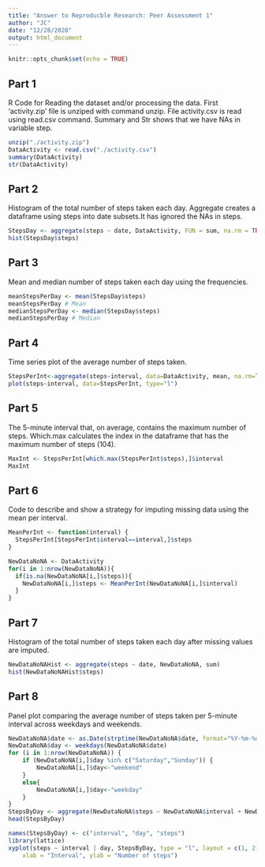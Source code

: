 ```yaml
---
title: "Answer to Reproducble Research: Peer Assessment 1"
author: "JC"
date: "12/28/2020"
output: html_document
---
```


```r
knitr::opts_chunk$set(echo = TRUE)
```

## Part 1

R Code for Reading the dataset and/or processing the data. First 'activity.zip' file is unziped with command unzip. File activity.csv is read using read.csv command. Summary and Str shows that we have NAs in variable step.

```r
unzip("./activity.zip")
DataActivity <- read.csv("./activity.csv")
summary(DataActivity)
str(DataActivity)
```

## Part 2

Histogram of the total number of steps taken each day. Aggregate creates a dataframe using steps into date subsets.It has ignored the NAs in steps. 

```r
StepsDay <- aggregate(steps ~ date, DataActivity, FUN = sum, na.rm = TRUE)
hist(StepsDay$steps)
```

## Part 3
Mean and median number of steps taken each day using the frequencies. 

```r
meanStepsPerDay <- mean(StepsDay$steps)
meanStepsPerDay # Mean
medianStepsPerDay <- median(StepsDay$steps)
medianStepsPerDay # Median
```
## Part 4

Time series plot of the average number of steps taken. 

```r
StepsPerInt<-aggregate(steps~interval, data=DataActivity, mean, na.rm=TRUE)
plot(steps~interval, data=StepsPerInt, type="l")
```

## Part 5

The 5-minute interval that, on average, contains the maximum number of steps. Which.max calculates the index in the dataframe that has the maximum number of steps (104).

```r
MaxInt <- StepsPerInt[which.max(StepsPerInt$steps),]$interval
MaxInt
```
## Part 6

Code to describe and show a strategy for imputing missing data using the mean per interval.

```r
MeanPerInt <- function(interval) {
  StepsPerInt[StepsPerInt$interval==interval,]$steps
}

NewDataNoNA <- DataActivity
for(i in 1:nrow(NewDataNoNA)){
  if(is.na(NewDataNoNA[i,]$steps)){
    NewDataNoNA[i,]$steps <- MeanPerInt(NewDataNoNA[i,]$interval)
  }
}
```
## Part 7

Histogram of the total number of steps taken each day after missing values are imputed. 

```r
NewDataNoNAHist <- aggregate(steps ~ date, NewDataNoNA, sum)
hist(NewDataNoNAHist$steps)
```

## Part 8

Panel plot comparing the average number of steps taken per 5-minute interval across weekdays and weekends. 

```r
NewDataNoNA$date <- as.Date(strptime(NewDataNoNA$date, format="%Y-%m-%d"))
NewDataNoNA$day <- weekdays(NewDataNoNA$date)
for (i in 1:nrow(NewDataNoNA)) {
    if (NewDataNoNA[i,]$day %in% c("Saturday","Sunday")) {
        NewDataNoNA[i,]$day<-"weekend"
    }
    else{
        NewDataNoNA[i,]$day<-"weekday"
    }
}
StepsByDay <- aggregate(NewDataNoNA$steps ~ NewDataNoNA$interval + NewDataNoNA$day, NewDataNoNA, mean)
head(StepsByDay)

names(StepsByDay) <- c("interval", "day", "steps")
library(lattice)
xyplot(steps ~ interval | day, StepsByDay, type = "l", layout = c(1, 2), 
    xlab = "Interval", ylab = "Number of steps")

```


